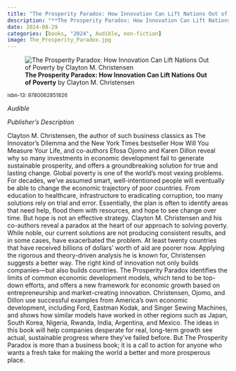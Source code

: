 ```yaml
---
title: "The Prosperity Paradox: How Innovation Can Lift Nations Out of Poverty"
description: "**The Prosperity Paradox: How Innovation Can Lift Nations Out of Poverty** by Clayton M. Christensen"
date: 2024-08-29
categories: [books, "2024", Audible, non-fiction]
image: The_Prosperity_Paradox.jpg
---
```

![**The Prosperity Paradox: How Innovation Can Lift Nations Out of Poverty** by Clayton M. Christensen](The_Prosperity_Paradox.jpg){fig-align="left"}

<sup>isbn-13: 9780062851826</sup>

*Audible*

*Publisher's Description*

Clayton M. Christensen, the author of such business classics as The
Innovator’s Dilemma and the New York Times bestseller How Will You Measure
Your Life, and co-authors Efosa Ojomo and Karen Dillon reveal why so many
investments in economic development fail to generate sustainable
prosperity, and offers a groundbreaking solution for true and lasting
change. Global poverty is one of the world’s most vexing problems. For
decades, we’ve assumed smart, well-intentioned people will eventually be
able to change the economic trajectory of poor countries. From education to
healthcare, infrastructure to eradicating corruption, too many solutions
rely on trial and error. Essentially, the plan is often to identify areas
that need help, flood them with resources, and hope to see change over
time. But hope is not an effective strategy. Clayton M. Christensen and his
co-authors reveal a paradox at the heart of our approach to solving
poverty. While noble, our current solutions are not producing consistent
results, and in some cases, have exacerbated the problem. At least twenty
countries that have received billions of dollars’ worth of aid are poorer
now. Applying the rigorous and theory-driven analysis he is known for,
Christensen suggests a better way. The right kind of innovation not only
builds companies—but also builds countries. The Prosperity Paradox
identifies the limits of common economic development models, which tend to
be top-down efforts, and offers a new framework for economic growth based
on entrepreneurship and market-creating innovation. Christensen, Ojomo, and
Dillon use successful examples from America’s own economic development,
including Ford, Eastman Kodak, and Singer Sewing Machines, and shows how
similar models have worked in other regions such as Japan, South Korea,
Nigeria, Rwanda, India, Argentina, and Mexico. The ideas in this book will
help companies desperate for real, long-term growth see actual, sustainable
progress where they’ve failed before. But The Prosperity Paradox is more
than a business book; it is a call to action for anyone who wants a fresh
take for making the world a better and more prosperous place.